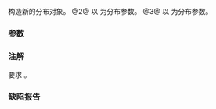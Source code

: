 {{cpp/numeric/random/geometric_distribution/title|geometric_distribution}}
{{cpp/numeric/random/geometric_distribution/navbar}}
{{dcl begin}}
{{dcl|num=1|since=c++11|1=
geometric_distribution() : geometric_distribution(0.5) {}
}}
{{dcl|num=2|since=c++11|1=
explicit geometric_distribution( double p );
}}
{{dcl|num=3|since=c++11|1=
explicit geometric_distribution( const param_type&amp; params );
}}
{{dcl end}}

构造新的分布对象。
@2@ 以 {{c|p}} 为分布参数。
@3@ 以 {{c|params}} 为分布参数。

===参数===
{{par begin}}
{{par|p|''p'' 分布参数（试验生成 {{c|true}} 的概率）}}
{{par|params|分布参数集}}
{{par end}}

===注解===
要求 {{math|0 &lt; p &lt; 1}}。

===缺陷报告===
{{dr list begin}}
{{dr list item|paper=P0935R0|std=C++11|before=默认构造函数曾为 explicit|after=使之为隐式}}
{{dr list end}}

{{langlinks|de|en|es|fr|it|ja|pt|ru}}
